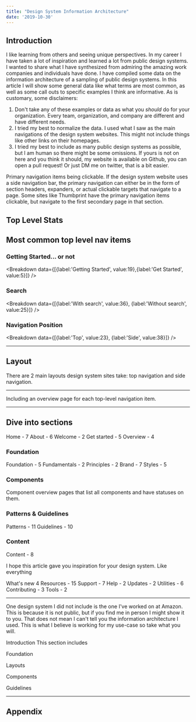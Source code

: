 ```yaml
---
title: "Design System Information Architecture"
date: '2019-10-30'
---
```




## Introduction

I like learning from others and seeing unique perspectives. In my career I have taken a lot of inspiration and learned a lot from public design systems. I wanted to share what I have synthesized from admiring the amazing work companies and individuals have done. I have compiled some data on the information architecture of a sampling of public design systems. In this article I will show some general data like what terms are most common, as well as some call outs to specific examples I think are informative. As is customary, some disclaimers:

1. Don't take any of these examples or data as what you *should* do for your organization. Every team, organization, and company are different and have different needs. 
2. I tried my best to normalize the data. I used what I saw as the main navigations of the design system websites. This might not include things like other links on their homepages.
3. I tried my best to include as many public design systems as possible, but I am human so there might be some omissions. If yours is not on here and you think it should, my website is available on Github, you can open a pull request! Or just DM me on twitter, that is a bit easier.


Primary navigation items being clickable. If the design system website uses a side navigation bar, the primary navigation can either be in the form of section headers, expanders, or actual clickable targets that navigate to a page. Some sites like Thumbprint have the primary navigation items clickable, but navigate to the first secondary page in that section.

## Top Level Stats

<KPI value="6.3" label="Avg. top level nav items" />

<KPI value="61" label="Design systems" />

<TopLevelCount />

## Most common top level nav items

<Counts />

### Getting Started... or not

<Breakdown data={[{label:'Getting Started', value:19},{label:'Get Started', value:5}]} />

### Search

<Breakdown data={[{label:'With search', value:36}, {label:'Without search', value:25}]} />

### Navigation Position

<Breakdown data={[{label:'Top', value:23}, {label:'Side', value:38}]} />

----

## Layout

There are 2 main layouts design system sites take: top navigation and side navigation. 

----

Including an overview page for each top-level navigation item. 

----

## Dive into sections

Home - 7
About - 6
Welcome - 2
Get started - 5
Overview - 4

### Foundation

Foundation - 5
Fundamentals - 2
Principles - 2
Brand - 7
Styles - 5

### Components

Component overview pages that list all components and have statuses on them.

### Patterns & Guidelines

Patterns - 11
Guidelines - 10


### Content

Content - 8


I hope this article gave you inspiration for your design system. Like everything 

What's new 4
Resources - 15
Support - 7
Help - 2
Updates - 2
Utilities - 6
Contributing - 3
Tools - 2

----

One design system I did not include is the one I've worked on at Amazon. This is because it is not public, but if you find me in person I might show it to you. That does not mean I can't tell you the information architecture I used. This is what I believe is working for my use-case so take what you will. 

Introduction
This section includes 

Foundation

Layouts

Components

Guidelines

----

## Appendix

<DSList />
